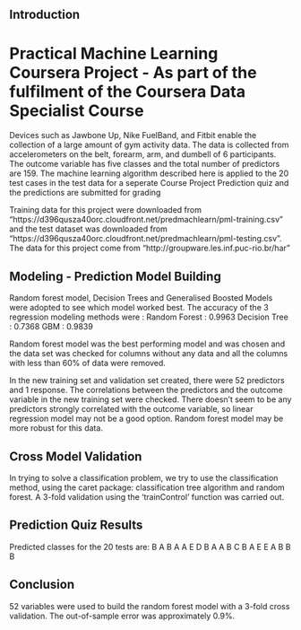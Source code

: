 ## Introduction

# Practical Machine Learning Coursera Project - As part of the fulfilment of the Coursera Data Specialist Course

Devices such as Jawbone Up, Nike FuelBand, and Fitbit enable the collection of a large amount of gym activity data. The data is collected from accelerometers on the belt, forearm, arm, and dumbell of 6 participants. The outcome variable has five classes and the total number of predictors are 159. The machine learning algorithm described here is applied to the 20 test cases in the test data for a seperate Course Project Prediction quiz and the predictions are submitted for grading

Training data for this project were downloaded from "https://d396qusza40orc.cloudfront.net/predmachlearn/pml-training.csv" and the test dataset was downloaded from "https://d396qusza40orc.cloudfront.net/predmachlearn/pml-testing.csv". The data for this project come from "http://groupware.les.inf.puc-rio.br/har"

## Modeling - Prediction Model Building

Random forest model, Decision Trees and Generalised Boosted Models were adopted to see which model worked best. The accuracy of the 3 regression modeling methods were : Random Forest : 0.9963 Decision Tree : 0.7368 GBM : 0.9839

Random forest model was the best performing model and was chosen and the data set was checked for columns without any data and all the columns with less than 60% of data were removed.

In the new training set and validation set created, there were 52 predictors and 1 response. The correlations between the predictors and the outcome variable in the new training set were checked. There doesn’t seem to be any predictors strongly correlated with the outcome variable, so linear regression model may not be a good option. Random forest model may be more robust for this data.

## Cross Model Validation

In trying to solve a classification problem, we try to use the classification method, using the caret package: classification tree algorithm and random forest. A 3-fold validation using the 'trainControl' function was carried out.

## Prediction Quiz Results

Predicted classes for the 20 tests are: B A B A A E D B A A B C B A E E A B B B

## Conclusion

52 variables were used to build the random forest model with a 3-fold cross validation. The out-of-sample error was approximately 0.9%.

